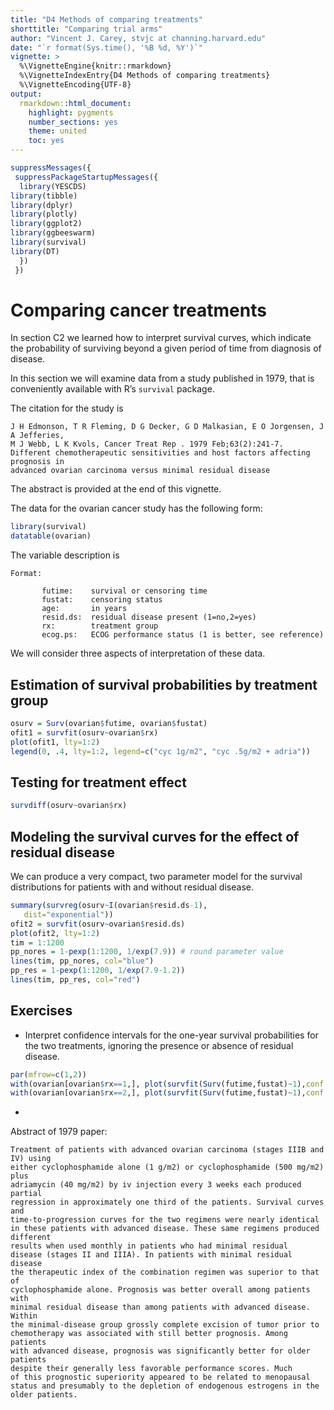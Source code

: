 ```yaml
---
title: "D4 Methods of comparing treatments"
shorttitle: "Comparing trial arms"
author: "Vincent J. Carey, stvjc at channing.harvard.edu"
date: "`r format(Sys.time(), '%B %d, %Y')`"
vignette: >
  %\VignetteEngine{knitr::rmarkdown}
  %\VignetteIndexEntry{D4 Methods of comparing treatments}
  %\VignetteEncoding{UTF-8}
output:
  rmarkdown::html_document:
    highlight: pygments
    number_sections: yes
    theme: united
    toc: yes
---
```


```r
suppressMessages({
 suppressPackageStartupMessages({
  library(YESCDS)
library(tibble)
library(dplyr)
library(plotly)
library(ggplot2)
library(ggbeeswarm)
library(survival)
library(DT)
  })
 })
```

# Comparing cancer treatments

In section C2 we learned how to interpret survival curves,
which indicate the probability of surviving beyond a given
period of time from diagnosis of disease.

In this section we will examine data from a study
published in 1979, that is conveniently available with R's `survival` package.

The citation for the study is
```
J H Edmonson, T R Fleming, D G Decker, G D Malkasian, E O Jorgensen, J A Jefferies, 
M J Webb, L K Kvols, Cancer Treat Rep . 1979 Feb;63(2):241-7.
Different chemotherapeutic sensitivities and host factors affecting prognosis in 
advanced ovarian carcinoma versus minimal residual disease
```
The abstract is provided at the end of this vignette.

The data for the ovarian cancer study has the following form:
```r
library(survival)
datatable(ovarian)
```

The variable description is
```
Format:

       futime:    survival or censoring time                           
       fustat:    censoring status                                     
       age:       in years                                             
       resid.ds:  residual disease present (1=no,2=yes)                
       rx:        treatment group                                      
       ecog.ps:   ECOG performance status (1 is better, see reference) 
```

We will consider three aspects of interpretation of these data.

## Estimation of survival probabilities by treatment group

```r
osurv = Surv(ovarian$futime, ovarian$fustat)
ofit1 = survfit(osurv~ovarian$rx)
plot(ofit1, lty=1:2)
legend(0, .4, lty=1:2, legend=c("cyc 1g/m2", "cyc .5g/m2 + adria"))
```

## Testing for treatment effect

```r
survdiff(osurv~ovarian$rx)
```

## Modeling the survival curves for the effect of residual disease

We can produce a very compact, two parameter model
for the survival distributions for patients with
and without residual disease.

```r
summary(survreg(osurv~I(ovarian$resid.ds-1), 
   dist="exponential"))
ofit2 = survfit(osurv~ovarian$resid.ds)
plot(ofit2, lty=1:2)
tim = 1:1200
pp_nores = 1-pexp(1:1200, 1/exp(7.9)) # round parameter value
lines(tim, pp_nores, col="blue")
pp_res = 1-pexp(1:1200, 1/exp(7.9-1.2))
lines(tim, pp_res, col="red")
```

## Exercises

- Interpret confidence intervals for the one-year survival probabilities for
the two treatments, ignoring the presence or absence of residual disease.

```r
par(mfrow=c(1,2))
with(ovarian[ovarian$rx==1,], plot(survfit(Surv(futime,fustat)~1),conf.int=TRUE))
with(ovarian[ovarian$rx==2,], plot(survfit(Surv(futime,fustat)~1),conf.int=TRUE))
```

- 






Abstract of 1979 paper:


```
Treatment of patients with advanced ovarian carcinoma (stages IIIB and IV) using 
either cyclophosphamide alone (1 g/m2) or cyclophosphamide (500 mg/m2) plus 
adriamycin (40 mg/m2) by iv injection every 3 weeks each produced partial 
regression in approximately one third of the patients. Survival curves and 
time-to-progression curves for the two regimens were nearly identical 
in these patients with advanced disease. These same regimens produced different 
results when used monthly in patients who had minimal residual 
disease (stages II and IIIA). In patients with minimal residual disease 
the therapeutic index of the combination regimen was superior to that of 
cyclophosphamide alone. Prognosis was better overall among patients with 
minimal residual disease than among patients with advanced disease. Within 
the minimal-disease group grossly complete excision of tumor prior to 
chemotherapy was associated with still better prognosis. Among patients 
with advanced disease, prognosis was significantly better for older patients 
despite their generally less favorable performance scores. Much 
of this prognostic superiority appeared to be related to menopausal 
status and presumably to the depletion of endogenous estrogens in the older patients.
```


